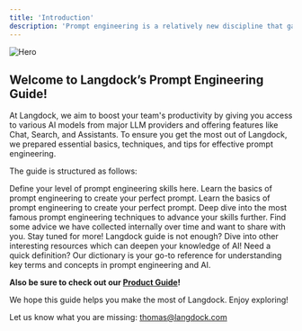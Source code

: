 ```yaml
---
title: 'Introduction'
description: 'Prompt engineering is a relatively new discipline that gained popularity in the early 2020s as researchers and practitioners sought to optimize the performance of large language models (LLMs) like GPT-3 and GPT-4.'
---
```


<img src="/images/header_prompt-guide.png" alt="Hero" />



## Welcome to Langdock’s Prompt Engineering Guide!
At Langdock, we aim to boost your team's productivity by giving you access to various AI models from major LLM providers and offering features like Chat, Search, and Assistants. To ensure you get the most out of Langdock, we prepared essential basics, techniques, and tips for effective prompt engineering.


The guide is structured as follows:


<Card title="What kind of Prompt Engineer are you?" icon="question" href="/prompt-engineering/engineering-type">
  Define your level of prompt engineering skills here.
</Card>

<CardGroup cols={2}>
<Card title="Elements of a Prompt" icon="puzzle-piece" href="/prompt-engineering/prompt-elements">
  Learn the basics of prompt engineering to create your perfect prompt.
</Card>

<Card title="Basics of Prompting" icon="check" href="/prompt-engineering/instructions">
  Learn the basics of prompt engineering to create your perfect prompt.
</Card>

<Card title="Techniques" icon="wrench" href="/prompt-engineering/zero-shot-prompting">
  Deep dive into the most famous prompt engineering techniques to advance your skills further.
</Card>

<Card title="Tips & Tricks" icon="lightbulb" href="/prompt-engineering/tricks">
  Find some advice we have collected internally over time and want to share with you. Stay tuned for more!
</Card>

<Card title="Further Ressources" icon="globe" href="/prompt-engineering/resources">
Langdock guide is not enough? Dive into other interesting resources which can deepen your knowledge of AI!
</Card>

<Card title="Dictionary" icon="magnifying-glass" href="/prompt-engineering/dictionary">
Need a quick definition? Our dictionary is your go-to reference for understanding key terms and concepts in prompt engineering and AI.
</Card>
</CardGroup>

**Also be sure to check out our [Product Guide](/product/introduction)!**

We hope this guide helps you make the most of Langdock. Enjoy exploring!

Let us know what you are missing: thomas@langdock.com

